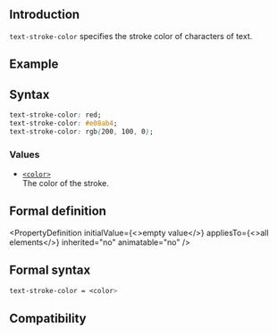 ## Introduction

`text-stroke-color` specifies the stroke color of characters of text.

## Example


<Go
  example="css-api"
  defaultFile="src/text-stroke-color/App.tsx"
  img="/assets/doc/css/text-stroke-color.jpg"
  entry="src/text-stroke-color"
  defaultEntryFile="dist/text-stroke-color.lynx.bundle"
/>

## Syntax

```css
text-stroke-color: red;
text-stroke-color: #e08ab4;
text-stroke-color: rgb(200, 100, 0);
```

### Values

- [`<color>`](./color.mdx)<br/>
  The color of the stroke.

## Formal definition


<PropertyDefinition
  initialValue={<>empty value</>}
  appliesTo={<>all elements</>}
  inherited="no"
  animatable="no"
/>

## Formal syntax

```css
text-stroke-color = <color>
```

## Compatibility


<LegacyCompatTable metadata="css/properties/text-stroke-color" />
